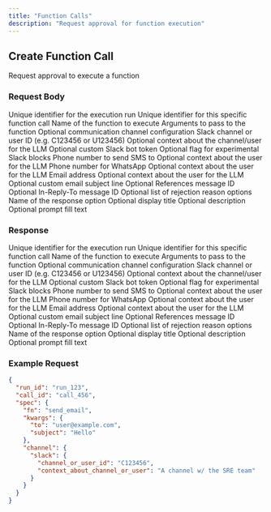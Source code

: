 ```yaml
---
title: "Function Calls"
description: "Request approval for function execution"
---
```


## Create Function Call

<ParamField path="POST /humanlayer/v1/function_calls" method="POST">
  Request approval to execute a function
</ParamField>

### Request Body

<ParamField body="function_call" type="object">
  <Expandable title="FunctionCall">
    <ParamField body="run_id" type="string" required>
      Unique identifier for the execution run
    </ParamField>
    <ParamField body="call_id" type="string" required>
      Unique identifier for this specific function call
    </ParamField>
    <ParamField body="spec" type="object" required>
      <Expandable title="FunctionCallSpec">
        <ParamField body="fn" type="string" required>
          Name of the function to execute
        </ParamField>
        <ParamField body="kwargs" type="object" required>
          Arguments to pass to the function
        </ParamField>
        <ParamField body="channel" type="object">
          Optional communication channel configuration
          <Expandable title="ContactChannel">
            <ParamField body="slack" type="object">
              <Expandable title="SlackContactChannel">
                <ParamField body="channel_or_user_id" type="string" required>
                  Slack channel or user ID (e.g. C123456 or U123456)
                </ParamField>
                <ParamField body="context_about_channel_or_user" type="string">
                  Optional context about the channel/user for the LLM
                </ParamField>
                <ParamField body="bot_token" type="string">
                  Optional custom Slack bot token
                </ParamField>
                <ParamField body="experimental_slack_blocks" type="boolean">
                  Optional flag for experimental Slack blocks
                </ParamField>
              </Expandable>
            </ParamField>
            <ParamField body="sms" type="object">
              <Expandable title="SMSContactChannel">
                <ParamField body="phone_number" type="string" required>
                  Phone number to send SMS to
                </ParamField>
                <ParamField body="context_about_user" type="string">
                  Optional context about the user for the LLM
                </ParamField>
              </Expandable>
            </ParamField>
            <ParamField body="whatsapp" type="object">
              <Expandable title="WhatsAppContactChannel">
                <ParamField body="phone_number" type="string" required>
                  Phone number for WhatsApp
                </ParamField>
                <ParamField body="context_about_user" type="string">
                  Optional context about the user for the LLM
                </ParamField>
              </Expandable>
            </ParamField>
            <ParamField body="email" type="object">
              <Expandable title="EmailContactChannel">
                <ParamField body="address" type="string" required>
                  Email address
                </ParamField>
                <ParamField body="context_about_user" type="string">
                  Optional context about the user for the LLM
                </ParamField>
                <ParamField body="experimental_subject_line" type="string">
                  Optional custom email subject line
                </ParamField>
                <ParamField
                  body="experimental_references_message_id"
                  type="string"
                >
                  Optional References message ID
                </ParamField>
                <ParamField
                  body="experimental_in_reply_to_message_id"
                  type="string"
                >
                  Optional In-Reply-To message ID
                </ParamField>
              </Expandable>
            </ParamField>
          </Expandable>
        </ParamField>
        <ParamField body="reject_options" type="array">
          Optional list of rejection reason options
          <Expandable title="ResponseOption">
            <ParamField body="name" type="string" required>
              Name of the response option
            </ParamField>
            <ParamField body="title" type="string">
              Optional display title
            </ParamField>
            <ParamField body="description" type="string">
              Optional description
            </ParamField>
            <ParamField body="prompt_fill" type="string">
              Optional prompt fill text
            </ParamField>
          </Expandable>
        </ParamField>
      </Expandable>
    </ParamField>
  </Expandable>
</ParamField>

### Response

<ParamField body="function_call" type="object">
  <Expandable title="FunctionCall">
    <ParamField body="run_id" type="string" required>
      Unique identifier for the execution run
    </ParamField>
    <ParamField body="call_id" type="string" required>
      Unique identifier for this specific function call
    </ParamField>
    <ParamField body="spec" type="object" required>
      <Expandable title="FunctionCallSpec">
        <ParamField body="fn" type="string" required>
          Name of the function to execute
        </ParamField>
        <ParamField body="kwargs" type="object" required>
          Arguments to pass to the function
        </ParamField>
        <ParamField body="channel" type="object">
          Optional communication channel configuration
          <Expandable title="ContactChannel">
            <ParamField body="slack" type="object">
              <Expandable title="SlackContactChannel">
                <ParamField body="channel_or_user_id" type="string" required>
                  Slack channel or user ID (e.g. C123456 or U123456)
                </ParamField>
                <ParamField body="context_about_channel_or_user" type="string">
                  Optional context about the channel/user for the LLM
                </ParamField>
                <ParamField body="bot_token" type="string">
                  Optional custom Slack bot token
                </ParamField>
                <ParamField body="experimental_slack_blocks" type="boolean">
                  Optional flag for experimental Slack blocks
                </ParamField>
              </Expandable>
            </ParamField>
            <ParamField body="sms" type="object">
              <Expandable title="SMSContactChannel">
                <ParamField body="phone_number" type="string" required>
                  Phone number to send SMS to
                </ParamField>
                <ParamField body="context_about_user" type="string">
                  Optional context about the user for the LLM
                </ParamField>
              </Expandable>
            </ParamField>
            <ParamField body="whatsapp" type="object">
              <Expandable title="WhatsAppContactChannel">
                <ParamField body="phone_number" type="string" required>
                  Phone number for WhatsApp
                </ParamField>
                <ParamField body="context_about_user" type="string">
                  Optional context about the user for the LLM
                </ParamField>
              </Expandable>
            </ParamField>
            <ParamField body="email" type="object">
              <Expandable title="EmailContactChannel">
                <ParamField body="address" type="string" required>
                  Email address
                </ParamField>
                <ParamField body="context_about_user" type="string">
                  Optional context about the user for the LLM
                </ParamField>
                <ParamField body="experimental_subject_line" type="string">
                  Optional custom email subject line
                </ParamField>
                <ParamField
                  body="experimental_references_message_id"
                  type="string"
                >
                  Optional References message ID
                </ParamField>
                <ParamField
                  body="experimental_in_reply_to_message_id"
                  type="string"
                >
                  Optional In-Reply-To message ID
                </ParamField>
              </Expandable>
            </ParamField>
          </Expandable>
        </ParamField>
        <ParamField body="reject_options" type="array">
          Optional list of rejection reason options
          <Expandable title="ResponseOption">
            <ParamField body="name" type="string" required>
              Name of the response option
            </ParamField>
            <ParamField body="title" type="string">
              Optional display title
            </ParamField>
            <ParamField body="description" type="string">
              Optional description
            </ParamField>
            <ParamField body="prompt_fill" type="string">
              Optional prompt fill text
            </ParamField>
          </Expandable>
        </ParamField>
      </Expandable>
    </ParamField>
  </Expandable>
</ParamField>

### Example Request

```json
{
  "run_id": "run_123",
  "call_id": "call_456",
  "spec": {
    "fn": "send_email",
    "kwargs": {
      "to": "user@example.com",
      "subject": "Hello"
    },
    "channel": {
      "slack": {
        "channel_or_user_id": "C123456",
        "context_about_channel_or_user": "A channel w/ the SRE team"
      }
    }
  }
}
```
